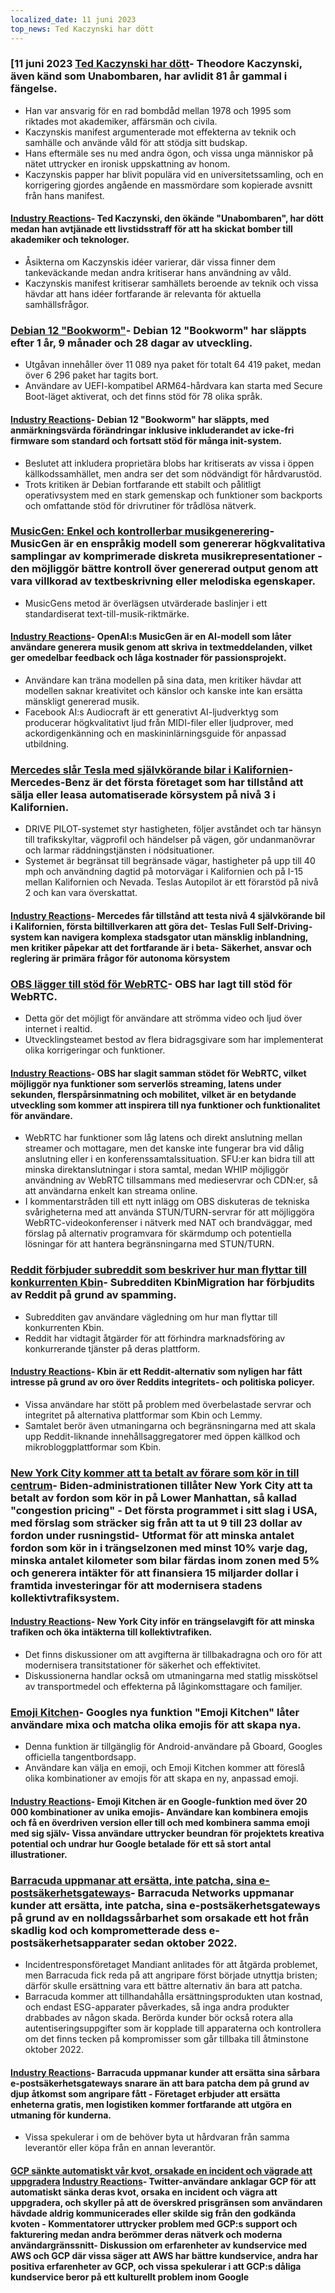 ```yaml
---
localized_date: 11 juni 2023
top_news: Ted Kaczynski har dött
---
```




<CallToAction />

<Steps>

### [11 juni 2023 [Ted Kaczynski har dött](https://www.nytimes.com/2023/06/10/us/ted-kaczynski-dead.html)- Theodore Kaczynski, även känd som Unabombaren, har avlidit 81 år gammal i fängelse.

- Han var ansvarig för en rad bombdåd mellan 1978 och 1995 som riktades mot akademiker, affärsmän och civila.
- Kaczynskis manifest argumenterade mot effekterna av teknik och samhälle och använde våld för att stödja sitt budskap.
- Hans eftermäle ses nu med andra ögon, och vissa unga människor på nätet uttrycker en ironisk uppskattning av honom.
- Kaczynskis papper har blivit populära vid en universitetssamling, och en korrigering gjordes angående en massmördare som kopierade avsnitt från hans manifest.

#### [Industry Reactions](http://news.ycombinator.com/item?id=36272409)- Ted Kaczynski, den ökände "Unabombaren", har dött medan han avtjänade ett livstidsstraff för att ha skickat bomber till akademiker och teknologer.

- Åsikterna om Kaczynskis idéer varierar, där vissa finner dem tankeväckande medan andra kritiserar hans användning av våld.
- Kaczynskis manifest kritiserar samhällets beroende av teknik och vissa hävdar att hans idéer fortfarande är relevanta för aktuella samhällsfrågor.

### [Debian 12 "Bookworm"](https://www.debian.org/News/2023/20230610)- Debian 12 "Bookworm" har släppts efter 1 år, 9 månader och 28 dagar av utveckling.

- Utgåvan innehåller över 11 089 nya paket för totalt 64 419 paket, medan över 6 296 paket har tagits bort.
- Användare av UEFI-kompatibel ARM64-hårdvara kan starta med Secure Boot-läget aktiverat, och det finns stöd för 78 olika språk.

#### [Industry Reactions](http://news.ycombinator.com/item?id=36269934)- Debian 12 "Bookworm" har släppts, med anmärkningsvärda förändringar inklusive inkluderandet av icke-fri firmware som standard och fortsatt stöd för många init-system.

- Beslutet att inkludera proprietära blobs har kritiserats av vissa i öppen källkodssamhället, men andra ser det som nödvändigt för hårdvarustöd.
- Trots kritiken är Debian fortfarande ett stabilt och pålitligt operativsystem med en stark gemenskap och funktioner som backports och omfattande stöd för drivrutiner för trådlösa nätverk.

### [MusicGen: Enkel och kontrollerbar musikgenerering](https://ai.honu.io/papers/musicgen/)- MusicGen är en enspråkig modell som genererar högkvalitativa samplingar av komprimerade diskreta musikrepresentationer - den möjliggör bättre kontroll över genererad output genom att vara villkorad av textbeskrivning eller melodiska egenskaper.

- MusicGens metod är överlägsen utvärderade baslinjer i ett standardiserat text-till-musik-riktmärke.

#### [Industry Reactions](http://news.ycombinator.com/item?id=36271926)- OpenAI:s MusicGen är en AI-modell som låter användare generera musik genom att skriva in textmeddelanden, vilket ger omedelbar feedback och låga kostnader för passionsprojekt.

- Användare kan träna modellen på sina data, men kritiker hävdar att modellen saknar kreativitet och känslor och kanske inte kan ersätta mänskligt genererad musik.
- Facebook AI:s Audiocraft är ett generativt AI-ljudverktyg som producerar högkvalitativt ljud från MIDI-filer eller ljudprover, med ackordigenkänning och en maskininlärningsguide för anpassad utbildning.

### [Mercedes slår Tesla med självkörande bilar i Kalifornien](https://www.theregister.com/2023/06/09/mercedes_california_tesla/)- Mercedes-Benz är det första företaget som har tillstånd att sälja eller leasa automatiserade körsystem på nivå 3 i Kalifornien.

- DRIVE PILOT-systemet styr hastigheten, följer avståndet och tar hänsyn till trafikskyltar, vägprofil och händelser på vägen, gör undanmanövrar och larmar räddningstjänsten i nödsituationer.
- Systemet är begränsat till begränsade vägar, hastigheter på upp till 40 mph och användning dagtid på motorvägar i Kalifornien och på I-15 mellan Kalifornien och Nevada. Teslas Autopilot är ett förarstöd på nivå 2 och kan vara överskattat.

#### [Industry Reactions](http://news.ycombinator.com/item?id=36270413)- Mercedes får tillstånd att testa nivå 4 självkörande bil i Kalifornien, första biltillverkaren att göra det- Teslas Full Self-Driving-system kan navigera komplexa stadsgator utan mänsklig inblandning, men kritiker påpekar att det fortfarande är i beta- Säkerhet, ansvar och reglering är primära frågor för autonoma körsystem

### [OBS lägger till stöd för WebRTC](https://github.com/obsproject/obs-studio/commit/851a8c216e14617fb523951839f3bdb240e85141)- OBS har lagt till stöd för WebRTC.

- Detta gör det möjligt för användare att strömma video och ljud över internet i realtid.
- Utvecklingsteamet bestod av flera bidragsgivare som har implementerat olika korrigeringar och funktioner.

#### [Industry Reactions](http://news.ycombinator.com/item?id=36273075)- OBS har slagit samman stödet för WebRTC, vilket möjliggör nya funktioner som serverlös streaming, latens under sekunden, flerspårsinmatning och mobilitet, vilket är en betydande utveckling som kommer att inspirera till nya funktioner och funktionalitet för användare.

- WebRTC har funktioner som låg latens och direkt anslutning mellan streamer och mottagare, men det kanske inte fungerar bra vid dålig anslutning eller i en konferenssamtalssituation. SFU:er kan bidra till att minska direktanslutningar i stora samtal, medan WHIP möjliggör användning av WebRTC tillsammans med medieservrar och CDN:er, så att användarna enkelt kan streama online.
- I kommentarstråden till ett nytt inlägg om OBS diskuteras de tekniska svårigheterna med att använda STUN/TURN-servrar för att möjliggöra WebRTC-videokonferenser i nätverk med NAT och brandväggar, med förslag på alternativ programvara för skärmdump och potentiella lösningar för att hantera begränsningarna med STUN/TURN.

### [Reddit förbjuder subreddit som beskriver hur man flyttar till konkurrenten Kbin](https://old.reddit.com/r/KbinMigration)- Subredditen KbinMigration har förbjudits av Reddit på grund av spamming.

- Subredditen gav användare vägledning om hur man flyttar till konkurrenten Kbin.
- Reddit har vidtagit åtgärder för att förhindra marknadsföring av konkurrerande tjänster på deras plattform.

#### [Industry Reactions](http://news.ycombinator.com/item?id=36268458)- Kbin är ett Reddit-alternativ som nyligen har fått intresse på grund av oro över Reddits integritets- och politiska policyer.

- Vissa användare har stött på problem med överbelastade servrar och integritet på alternativa plattformar som Kbin och Lemmy.
- Samtalet berör även utmaningarna och begränsningarna med att skala upp Reddit-liknande innehållsaggregatorer med öppen källkod och mikrobloggplattformar som Kbin.

### [New York City kommer att ta betalt av förare som kör in till centrum](https://www.cnn.com/2023/06/10/business/congestion-pricing-new-york-city-transportation/index.html)- Biden-administrationen tillåter New York City att ta betalt av fordon som kör in på Lower Manhattan, så kallad "congestion pricing" - Det första programmet i sitt slag i USA, med förslag som sträcker sig från att ta ut 9 till 23 dollar av fordon under rusningstid- Utformat för att minska antalet fordon som kör in i trängselzonen med minst 10% varje dag, minska antalet kilometer som bilar färdas inom zonen med 5% och generera intäkter för att finansiera 15 miljarder dollar i framtida investeringar för att modernisera stadens kollektivtrafiksystem.

#### [Industry Reactions](http://news.ycombinator.com/item?id=36270597)- New York City inför en trängselavgift för att minska trafiken och öka intäkterna till kollektivtrafiken.

- Det finns diskussioner om att avgifterna är tillbakadragna och oro för att modernisera transitstationer för säkerhet och effektivitet.
- Diskussionerna handlar också om utmaningarna med statlig misskötsel av transportmedel och effekterna på låginkomsttagare och familjer.

### [Emoji Kitchen](https://emojikitchen.dev/)- Googles nya funktion "Emoji Kitchen" låter användare mixa och matcha olika emojis för att skapa nya.

- Denna funktion är tillgänglig för Android-användare på Gboard, Googles officiella tangentbordsapp.
- Användare kan välja en emoji, och Emoji Kitchen kommer att föreslå olika kombinationer av emojis för att skapa en ny, anpassad emoji.

#### [Industry Reactions](http://news.ycombinator.com/item?id=36267382)- Emoji Kitchen är en Google-funktion med över 20 000 kombinationer av unika emojis- Användare kan kombinera emojis och få en överdriven version eller till och med kombinera samma emoji med sig själv- Vissa användare uttrycker beundran för projektets kreativa potential och undrar hur Google betalade för ett så stort antal illustrationer.

### [Barracuda uppmanar att ersätta, inte patcha, sina e-postsäkerhetsgateways](https://krebsonsecurity.com/2023/06/barracuda-urges-replacing-not-patching-its-email-security-gateways/)- Barracuda Networks uppmanar kunder att ersätta, inte patcha, sina e-postsäkerhetsgateways på grund av en nolldagssårbarhet som orsakade ett hot från skadlig kod och komprometterade dess e-postsäkerhetsapparater sedan oktober 2022.

- Incidentresponsföretaget Mandiant anlitades för att åtgärda problemet, men Barracuda fick reda på att angripare först började utnyttja bristen; därför skulle ersättning vara ett bättre alternativ än bara att patcha.
- Barracuda kommer att tillhandahålla ersättningsprodukten utan kostnad, och endast ESG-apparater påverkades, så inga andra produkter drabbades av någon skada. Berörda kunder bör också rotera alla autentiseringsuppgifter som är kopplade till apparaterna och kontrollera om det finns tecken på kompromisser som går tillbaka till åtminstone oktober 2022.

#### [Industry Reactions](http://news.ycombinator.com/item?id=36274525)- Barracuda uppmanar kunder att ersätta sina sårbara e-postsäkerhetsgateways snarare än att bara patcha dem på grund av djup åtkomst som angripare fått - Företaget erbjuder att ersätta enheterna gratis, men logistiken kommer fortfarande att utgöra en utmaning för kunderna.

- Vissa spekulerar i om de behöver byta ut hårdvaran från samma leverantör eller köpa från en annan leverantör.

#### [GCP sänkte automatiskt vår kvot, orsakade en incident och vägrade att uppgradera](https://twitter.com/JustJake/status/1667478906591666176) [Industry Reactions](http://news.ycombinator.com/item?id=36272747)- Twitter-användare anklagar GCP för att automatiskt sänka deras kvot, orsaka en incident och vägra att uppgradera, och skyller på att de överskred prisgränsen som användaren hävdade aldrig kommunicerades eller skilde sig från den godkända kvoten - Kommentatorer uttrycker problem med GCP:s support och fakturering medan andra berömmer deras nätverk och moderna användargränssnitt- Diskussion om erfarenheter av kundservice med AWS och GCP där vissa säger att AWS har bättre kundservice, andra har positiva erfarenheter av GCP, och vissa spekulerar i att GCP:s dåliga kundservice beror på ett kulturellt problem inom Google

  </Steps>
